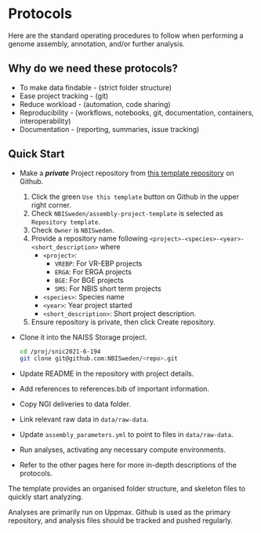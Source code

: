 # Protocols

Here are the standard operating procedures to follow when performing a genome assembly,
annotation, and/or further analysis.

## Why do we need these protocols?

- To make data findable - (strict folder structure)
- Ease project tracking - (git)
- Reduce workload - (automation, code sharing)
- Reproducibility - (workflows, notebooks, git, documentation, containers, interoperability)
- Documentation - (reporting, summaries, issue tracking)

## Quick Start

- Make a ***private*** Project repository from [this template repository](https://github.com/NBISweden/assembly-project-template) on Github.
  1. Click the green `Use this template` button on Github in the upper right corner.
  2. Check `NBISweden/assembly-project-template` is selected as `Repository template`.
  3. Check `Owner` is `NBISweden`.
  4. Provide a repository name following `<project>-<species>-<year>-<short_description>` where
      - `<project>`: 
          - `VREBP`: For VR-EBP projects
          - `ERGA`: For ERGA projects 
          - `BGE`: For BGE projects
          - `SMS`: For NBIS short term projects
      - `<species>`: Species name
      - `<year>`: Year project started
      - `<short_description>`: Short project description.
  5. Ensure repository is private, then click Create repository.
- Clone it into the NAISS Storage project.

  ```.bash
  cd /proj/snic2021-6-194
  git clone git@github.com:NBISweden/<repo>.git 
  ```
- Update README in the repository with project details.
- Add references to references.bib of important information.
- Copy NGI deliveries to data folder.
- Link relevant raw data in `data/raw-data`.
- Update `assembly_parameters.yml` to point to files in `data/raw-data`.
- Run analyses, activating any necessary compute environments. 
- Refer to the other pages here for more in-depth descriptions of the protocols.

The template provides an organised folder structure, and skeleton files to quickly
start analyzing.

Analyses are primarily run on Uppmax. Github is used as the primary repository, and
analysis files should be tracked and pushed regularly.
